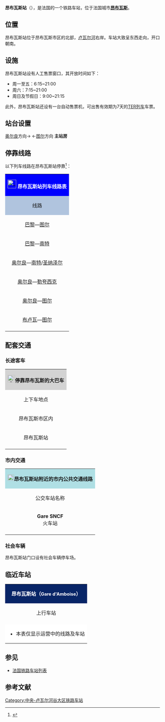 {{Infobox station
| name          =[[File:Sncf-logo.svg|32x32px]]昂布瓦斯站<br>{{lang|fr|Gare d'Amboise}} 
| type          = [[法国铁路|法国铁路]]
| image = File:Gare d'Amboise.jpg
|image_caption = 昂布瓦斯站的主站房
| address       = {{FRA}}[[安德尔-卢瓦尔省|安德尔-卢瓦尔省]][[昂布瓦斯|昂布瓦斯]]
| latd          = 47
| latm          = 25
| lats          = 18
| latNS         = N
| longd         = 0
| longm         = 58
| longs         = 52
| longEW        = E
| operator = [[File:_Sncf-logo.svg|32x32px]]
| coordinates_display = yes
| iso_region    = FR
| line          = 
* [[巴黎－波尔多铁路|巴黎－波尔多铁路]]
| structure           = 地面
| levels              = 1层
| platform      = 2
| tracks        = 2
| elevation = 61米
| opened        = 1846年4月2日
| rebuilt =
| status = 使用中
| closed        = 
| passengers= 约50.4万人次<ref>{{Cite web|url=https://ressources.data.sncf.com/explore/dataset/frequentation-gares/?sort=voyageurs_2014&q=amboise|title=Fréquentation en gares|accessdate=2016-12-30|author=SNCF|date=|language=法语|publisher=SNCF Open Data}}</ref>
| pass_year= 2015年
| ADA                 = 
| station_type = 客运车站
| connections = 
* {{link-fr|安德尔-卢瓦尔省城际客运|Touraine Fil vert}}
* 昂布瓦斯城市公共交通
| route_map =
| map_locator   = 
| note =
| services = [[法国城际列车|Intercités]]<br>[[经济型城际列车|Intercités 100% éco]]<br>[[卢瓦尔河号列车|Interloire]]<br>[[法国大区列车|TER]]
}}

'''昂布瓦斯站'''（{{lang-fr|Gare d'Amboise}}），是法国的一个铁路车站，位于法国城市'''[[昂布瓦斯|昂布瓦斯]]'''。

==位置==

昂布瓦斯站位于昂布瓦斯市区的北部，[[卢瓦尔河|卢瓦尔河]]右岸。车站大致呈东西走向，开口朝南。

==设施==

昂布瓦斯站设有人工售票窗口，其开放时间如下：
* 周一至五：6:15~21:00
* 周六：7:15~21:00
* 周日及节假日：9:00~21:15
此外，昂布瓦斯站还设有一台自动售票机，可出售有效期为7天的[[法国大区列车|TER列车]]车票。

==站台设置==

{{RailStStart|北}}
{{RailStPlatform|侧d| |||}}
{{RailStLine|2|| ||| ||}}[[奥尔良站|奥尔良]]方向→
{{RailStLine|1||过路车}}←[[图尔站|图尔]]方向
{{RailStPlatform|侧d||1T||}}
'''主站房'''
{{RailStEnd|南}}

== 停靠线路 ==

{{动态列表|最后更新时间：2016年12月30日。本章节内容仅供参考，不排除因施工或罢工而引发的临时性变更。欢迎修正和补充}}

以下列车线路在昂布瓦斯站停靠<ref>{{Cite web|url=http://www.ter.sncf.com/centre-val-de-loire/gares/87574343/Amboise/pratique|title=GARE AMBOISE|accessdate=2016-12-30|author=SNCF|date=|language=法语|publisher=SNCF|archive-date=2020-11-17|archive-url=https://web.archive.org/web/20201117072402/https://www.ter.sncf.com/centre-val-de-loire/gares/87574343/Amboise/pratique|dead-url=no}}</ref>：

{| class="wikitable mw-collapsible" 
|colspan="5" style="background:#0000FF" align="center" |[[File:_Sncf-logo.svg|28x28px]] <font color=#FFFFFF>'''昂布瓦斯站列车线路表'''</font>
|-
!style="background:#B0C4DE"| 线路
!style="background:#B0C4DE"|车种
!style="background:#B0C4DE"|上一站
!style="background:#B0C4DE"|下一站
!style="background:#B0C4DE"|大致运行频率{{noteTag|name=noteA}}
|-
|[[巴黎奥斯特里茨站|巴黎]]—[[图尔站|图尔]]
| rowspan="1" align="center" |'''[[法国城际列车|INTERCITÉS]]'''
|[[布卢瓦-香波站|布卢瓦]]
|[[圣皮耶尔德科尔站|圣皮耶尔德科尔]]
|每天4趟左右
|-
|[[巴黎奥斯特里茨站|巴黎]]—[[南特站|南特]]
| align="center"|'''[[经济型城际列车|INTERCITÉS<br>100% éco]]'''{{noteTag|name=noteC}}
|[[布卢瓦-香波站|布卢瓦]]
|[[圣皮耶尔德科尔站|圣皮耶尔德科尔]]
|每天1趟{{noteTag|name=noteB}}
|-
|[[奥尔良站|奥尔良]]—[[南特站|南特]]/[[圣纳泽尔站|圣纳泽尔]]
|rowspan="2" align="center"|'''[[卢瓦尔河号列车|INTERLOIRE]]'''
|[[布卢瓦-香波站|布卢瓦]]
|[[圣皮耶尔德科尔站|圣皮耶尔德科尔]]
|每天1~3趟
|-
|[[奥尔良站|奥尔良]]—[[勒夸西克站|勒夸西克]]
|[[布卢瓦-香波站|布卢瓦]]
|[[圣皮耶尔德科尔站|圣皮耶尔德科尔]]
|每天2趟{{noteTag|name=noteB}}
|-
|[[奥尔良站|奥尔良]]—[[图尔站|图尔]]
| rowspan="2" align="center"|'''[[法国大区列车|TER]]'''
|[[昂赞-卢瓦尔河畔肖蒙站|昂赞]]
|[[圣皮耶尔德科尔站|圣皮耶尔德科尔]]
|每天9趟左右
|-
|[[布卢瓦-香波站|布卢瓦]]—[[图尔站|图尔]]
|[[沃厄弗-蒙托站|沃厄弗-蒙托]]/[[利梅莱站|利梅莱]]
|[[努瓦泽站|努瓦泽]]/[[蒙路易站|蒙路易]]
|每天3趟左右{{noteTag|name=noteD}}
|-
|colspan="5" style="background:#FFFFFF"|{{noteFoot|1=
{{noteTag|name=noteA|1=在本栏中，往返1次为"1趟"；除特别标明外，其数据仅工作日有效，周末及节假日列车数量可能会减少或停运}}
{{noteTag|name=noteB|1=仅周末及节假日开行}}
{{noteTag|name=noteC|1=[[经济型城际列车|intercités 100% éco]]的车票需要在网上购买，车站内及自动售票机上不出售}}
{{noteTag|name=noteD|1=周末及节假日停运}}
}}
|}

==配套交通==
===长途客车===

{| class="wikitable mw-collapsible" 
|colspan="3" align="center" style="background:#D3D3D3" |[[File:BSicon_BUS.svg|24x24px]]'''停靠昂布瓦斯的大巴车'''
|-
!align="center" |上下车地点
!align="center" |运营单位
!align="center" |主要目的地{{noteTag|name=noteA}}
|-
| rowspan="1" align="center" |昂布瓦斯市区内
|align="center" rowspan="2"|{{link-fr|安德尔-卢瓦尔省城际客运|Touraine Fil vert}}<br>Fil vert
|
* C线{{noteTag|name=noteD}}：[[图尔站|图尔]]、[[蒙特里沙尔|蒙特里沙尔]]{{noteTag|name=noteC}}
|-
| rowspan="2" align="center" |昂布瓦斯站
|
* TA线{{noteTag|name=noteC}}：[[欧特累什|欧特累什]]、[[沙托雷诺尔|沙托雷诺尔]]
|-
|align="center" |[[SNCF|SNCF]]<br>Car TER{{noteTag|name=noteB}}
|（''当某条铁路线施工或罢工时，SNCF可能也会提供途径该线路沿途站点的大巴车''）
|-
|colspan="3" style="background:#FFFFFF"|{{noteFoot|1=
{{noteTag|name=noteA|1=本栏不包括可以联程中转前往的目的地}}
{{noteTag|name=noteB|1=其车票可与SNCF的同线路车票通用}}
{{noteTag|name=noteC|1=周六、周日及学生假期期间停运}}
{{noteTag|name=noteD|1=周日及节假日停运}}
}}
|}

===市内交通===

{| class="wikitable mw-collapsible" 
|colspan="3" align="center" style="background:#AFDFE4"|[[File:Bus-logo.svg|21x21px]]'''昂布瓦斯站附近的市内公共交通线路'''
|-
!align="center" |公交车站名称
!align="center" |位置
!align="center" |停靠线路{{noteTag|name=noteA}}<ref>{{Cite web|url=http://www.ville-amboise.fr/c__0_0_Actualite_2731__0__Le_Bus_changements_d_horaires_a_partir_du_4_janvier_2016.html|title=Le Bus : changements d'horaires à partir du 4 janvier 2016|accessdate=2016-12-30|author=Ville Amboise|date=2014-08-27|language=法语|publisher=|archive-url=https://web.archive.org/web/20161027082156/http://www.ville-amboise.fr/c__0_0_Actualite_2731__0__Le_Bus_changements_d_horaires_a_partir_du_4_janvier_2016.html|archive-date=2016-10-27|dead-url=yes}}</ref>
|-
|'''Gare SNCF'''<br>火车站
|昂布瓦斯站门口
|
* 1路：'''[[纳泽勒内格龙|纳泽勒内格龙]]'''-中心堡 ↔ '''[[昂布瓦斯|昂布瓦斯]]'''-布瓦塔尔迪耶尔工业区
* 2路（仅每周二1班）、3路（仅每周三、五各1班）
|-
|colspan="3" style="background:#FFFFFF"|{{noteFoot|1=
{{noteTag|name=noteA|1='''粗体字'''代表该站所在的市镇；中文名称非官方正式翻译，仅供参考}}
}}
|}

===社会车辆===

昂布瓦斯站门口设有社会车辆停车场。

==临近车站==

{|class="wikitable mw-collapsible" style="margin: 0 auto; width:42em;"
|colspan="3"  style="background:#082567" align="center"|<font color=#FFFFFF>'''昂布瓦斯站（<span style="font-size:11pt;">Gare d'Amboise</span>）'''</font>
|-
!上行车站
!线路
!下行车站
|-
|align="center" |{{link-fr|利梅莱站|Gare de Limeray}}
|align="center" |'''[[巴黎－波尔多铁路|巴黎－波尔多铁路]]'''
|align="center" |{{link-fr|蒙路易站|Gare de Montlouis}}
|-
|colspan="3" style="background:#FFFFFF"|
*本表仅显示运营中的线路及车站
|}

==参见==
* [[法国铁路车站列表|法国铁路车站列表]]

== 参考文献 ==
{{Reflist}}

[[Category:中央-卢瓦尔河谷大区铁路车站|Category:中央-卢瓦尔河谷大区铁路车站]]